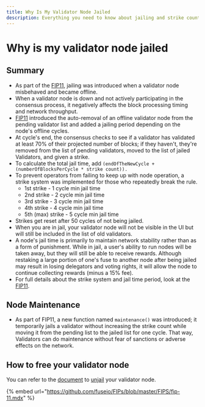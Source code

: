 ```yaml
---
title: Why Is My Validator Node Jailed
description: Everything you need to know about jailing and strike counts.
---
```


# Why is my validator node jailed

## **Summary**

* As part of the [FIP11](https://github.com/fuseio/FIPs/blob/master/FIPS/fip-11.mdx), jailing was introduced when a validator node misbehaved and became offline.&#x20;
* When a validator node is down and not actively participating in the consensus process, it negatively affects the block processing timing and network throughput.
* [FIP11](https://github.com/fuseio/FIPs/blob/master/FIPS/fip-11.mdx) introduced the auto-removal of an offline validator node from the pending validator list and added a jailing period depending on the node's offline cycles.&#x20;
* At cycle's end, the consensus checks to see if a validator has validated at least 70% of their projected number of blocks; if they haven't, they're removed from the list of pending validators, moved to the list of jailed Validators, and given a strike.
* To calculate the total jail time, add `(endOfTheNewCycle + (numberOfBlocksPerCycle * strike count)).`
* To prevent operators from failing to keep up with node operation, a strike system was implemented for those who repeatedly break the rule.
  * 1st strike - 1 cycle min jail time&#x20;
  * 2nd strike - 2 cycle min jail time&#x20;
  * 3rd strike - 3 cycle min jail time&#x20;
  * 4th strike - 4 cycle min jail time&#x20;
  * 5th (max) strike - 5 cycle min jail time
* Strikes get reset after 50 cycles of not being jailed.
* When you are in jail, your validator node will not be visible in the UI but will still be included in the list of old validators.
* A node's jail time is primarily to maintain network stability rather than as a form of punishment. While in jail, a user's ability to run nodes will be taken away, but they will still be able to receive rewards. Although restaking a large portion of one's fuse to another node after being jailed may result in losing delegators and voting rights, it will allow the node to continue collecting rewards (minus a 15% fee).
* For full details about the strike system and jail time period, look at the [FIP11](https://github.com/fuseio/FIPs/blob/master/FIPS/fip-11.mdx).

## **Node Maintenance**

* As part of FIP11, a new function named `maintenance()` was introduced; it temporarily jails a validator without increasing the strike count while moving it from the pending list to the jailed list for one cycle. That way, Validators can do maintenance without fear of sanctions or adverse effects on the network.

## How to free your validator node

You can refer to the [document](how-to-unjail-your-validator-node.mdx) to [unjail](how-to-unjail-your-validator-node.mdx) your validator node.



{% embed url="https://github.com/fuseio/FIPs/blob/master/FIPS/fip-11.mdx" %}
